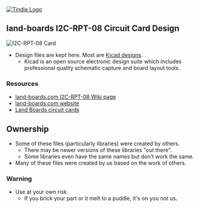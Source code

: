 <a href="https://www.tindie.com/products/land_boards/8-channel-i2c-repeatermultiplexer/" >
<img src="http://land-boards.com/tindie/tindie-larges-v2.pngg" alt="Tindie Logo">
</img></a>

== land-boards I2C-RPT-08 Circuit Card Design ==

<img src="http://land-boards.com/blwiki/images/c/c6/I2C-RPT-08-X1-P218-720px.jpg" alt="I2C-RPT-08 Card"></img>

* Design files are kept here. Most are [http://www.kicad-pcb.org/display/KICAD/KiCad+EDA+Software+Suite/ Kicad designs].
** Kicad is an open source electronic design suite which includes professional quality schematic capture and board layout tools.

=== Resources ===

* [http://land-boards.com/blwiki/index.php?title=I2C-RPT-08 land-boards.com I2C-RPT-08 Wiki page]
* [http://land-boards.com/content/ land-boards.com website]
* [http://land-boards.com/blwiki/index.php Land Boards circuit cards]

== Ownership ==

* Some of these files (particularly libraries) were created by others.
** There may be newer versions of these libraries "out there".
** Some libraries even have the same names but don't work the same.
* Many of these files were created by us based on the work of others.

=== Warning ===

* Use at your own risk.
** If you brick your part or it melt to a puddle, it's on you not us.
